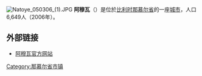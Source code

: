 {{Unreferenced|time=2018-08-17T14:08:41+00:00}}
[[File:Natoye_050306_(1).JPG|thumb]]
'''阿穆瓦'''（{{lang-fr|Hamois}}）是位於[[比利时|比利时]][[那慕尔省|那慕尔省]]的一座[[城市|城市]]，人口6,649人（2006年）。

== 外部链接 ==
*[http://www.hamois.be/ 阿穆瓦官方网站]

{{那慕尔省市区}}

{{Belgium-geo-stub}}

{{DEFAULTSORT:Hamois}}

[[Category:那慕尔省市镇|Category:那慕尔省市镇]]